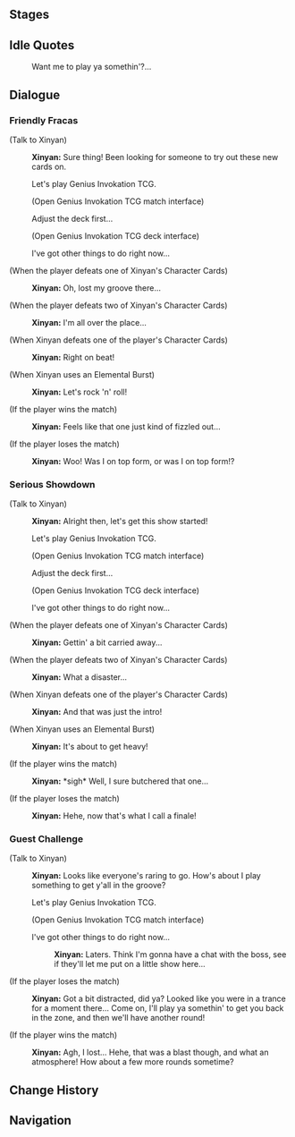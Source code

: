 {{Genius Invokation TCG Character Stages Intro}}

==Stages==
{{Genius Invokation TCG Stages/Detailed|Xinyan}}

==Idle Quotes==
{{Dialogue Start}}
:{{DIcon|Idle}} Want me to play ya somethin'?...
{{Dialogue End}}

==Dialogue==
===Friendly Fracas===
{{Dialogue Start}}
;(Talk to Xinyan)
:{{A|vo card xinyan invite easy 01.ogg}} '''Xinyan:''' Sure thing! Been looking for someone to try out these new cards on.
:{{DIcon|TCG}} Let's play Genius Invokation TCG.
:;(Open Genius Invokation TCG match interface)
:{{DIcon}} Adjust the deck first...
:;(Open Genius Invokation TCG deck interface)
:{{DIcon}} I've got other things to do right now...

;(When the player defeats one of Xinyan's Character Cards)
:{{A|vo card xinyan ingame easy 02.ogg}} '''Xinyan:''' Oh, lost my groove there...

;(When the player defeats two of Xinyan's Character Cards)
:{{A|vo card xinyan ingame easy 03.ogg}} '''Xinyan:''' I'm all over the place...

;(When Xinyan defeats one of the player's Character Cards)
:{{A|vo card xinyan ingame easy 01.ogg}} '''Xinyan:''' Right on beat!

;(When Xinyan uses an Elemental Burst)
:{{A|vo card xinyan ingame easy 04.ogg}} '''Xinyan:''' Let's rock 'n' roll!

;(If the player wins the match)
:{{A|vo card xinyan invite easy 03.ogg}} '''Xinyan:''' Feels like that one just kind of fizzled out...

;(If the player loses the match)
:{{A|vo card xinyan invite easy 02.ogg}} '''Xinyan:''' Woo! Was I on top form, or was I on top form!?
{{Dialogue End}}

===Serious Showdown===
{{Dialogue Start}}
;(Talk to Xinyan)
:{{A|vo card xinyan invite hard 01.ogg}} '''Xinyan:''' Alright then, let's get this show started!
:{{DIcon|TCG}} Let's play Genius Invokation TCG.
:;(Open Genius Invokation TCG match interface)
:{{DIcon}} Adjust the deck first...
:;(Open Genius Invokation TCG deck interface)
:{{DIcon}} I've got other things to do right now...

;(When the player defeats one of Xinyan's Character Cards)
:{{A|vo card xinyan ingame hard 02.ogg}} '''Xinyan:''' Gettin' a bit carried away...

;(When the player defeats two of Xinyan's Character Cards)
:{{A|vo card xinyan ingame hard 03.ogg}} '''Xinyan:''' What a disaster...

;(When Xinyan defeats one of the player's Character Cards)
:{{A|vo card xinyan ingame hard 01.ogg}} '''Xinyan:''' And that was just the intro!

;(When Xinyan uses an Elemental Burst)
:{{A|vo card xinyan ingame hard 04.ogg}} '''Xinyan:''' It's about to get heavy!

;(If the player wins the match)
:{{A|vo card xinyan invite hard 03.ogg}} '''Xinyan:''' *sigh* Well, I sure butchered that one...

;(If the player loses the match)
:{{A|vo card xinyan invite hard 02.ogg}} '''Xinyan:''' Hehe, now that's what I call a finale!
{{Dialogue End}}

===Guest Challenge===
{{Dialogue Start}}
;(Talk to Xinyan)
:{{A|vo card xinyan freetalk 01.ogg}} '''Xinyan:''' Looks like everyone's raring to go. How's about I play something to get y'all in the groove?
:{{DIcon|TCG}} Let's play Genius Invokation TCG.
:;(Open Genius Invokation TCG match interface)
:{{DIcon}} I've got other things to do right now...
::{{A|vo card xinyan leave 01.ogg}} '''Xinyan:''' Laters. Think I'm gonna have a chat with the boss, see if they'll let me put on a little show here...

;(If the player loses the match)
:{{A|vo card xinyan endofgame win 01.ogg}} '''Xinyan:''' Got a bit distracted, did ya? Looked like you were in a trance for a moment there... Come on, I'll play ya somethin' to get you back in the zone, and then we'll have another round!

;(If the player wins the match)
:{{A|vo card xinyan endofgame fail 01.ogg}} '''Xinyan:''' Agh, I lost... Hehe, that was a blast though, and what an atmosphere! How about a few more rounds sometime?
{{Dialogue End}}

==Change History==
{{Change History|4.7}}

==Navigation==
{{Genius Invokation TCG Stages Navbox}}